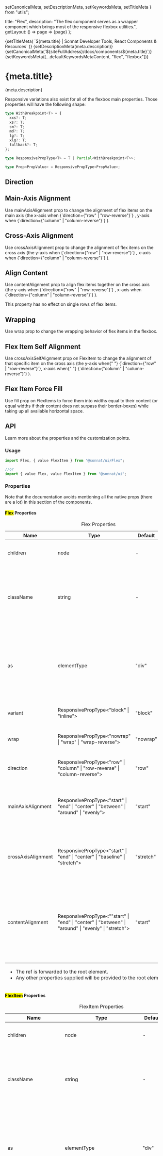   setCanonicalMeta,
  setDescriptionMeta,
  setKeywordsMeta,
  setTitleMeta
} from "utils";

  title: "Flex",
  description:
    "The flex component serves as a wrapper component which brings most of the responsive flexbox utilities.",
  getLayout: () => page => <WithSidebar>{page}</WithSidebar>
};

<Head>
  {setTitleMeta(
    `${meta.title} | Sonnat Developer Tools, React Components & Resources`
  )}
  {setDescriptionMeta(meta.description)}
  {setCanonicalMeta(`${siteFullAddress}/docs/components/${meta.title}`)}
  {setKeywordsMeta([...defaultKeywordsMetaContent, "flex", "flexbox"])}
</Head>

<h1>
  <span>{meta.title}</span>
  <AnchorButton anchorId="overview" />
  <PageEditButton href={`pages/docs/components/${meta.title}.mdx`} />
</h1>

<p>{meta.description}</p>

<div data-notebox style={{ marginBottom: 16 }}>
  Responsive variations also exist for all of the flexbox main properties. Those
  properties will have the following shape:
</div>

```ts
type WithBreakpoint<T> = {
  xxs?: T;
  xs?: T;
  sm?: T;
  md?: T;
  lg?: T;
  xlg?: T;
  fallback?: T;
};

type ResponsivePropType<T> = T | Partial<WithBreakpoint<T>>;

type Prop<PropValue> = ResponsivePropType<PropValue>;
```

<h2>
  <span>Direction</span>
  <AnchorButton anchorId="direction" />
</h2>

<FlexDirectionDemo />

<h2>
  <span>Main-Axis Alignment</span>
  <AnchorButton anchorId="main-axis-alignment" />
</h2>

<p>
  Use <inlineCode>mainAxisAlignment</inlineCode> prop to change the alignment of
  flex items on the main axis (the x-axis when <inlineCode>{`direction={"row" | "row-reverse"}`}</inlineCode>
  , y-axis when <inlineCode>{`direction={"column" | "column-reverse"}`}</inlineCode>
  ).
</p>

<FlexJustifyDemo />

<h2>
  <span>Cross-Axis Alignment</span>
  <AnchorButton anchorId="cross-axis-alignment" />
</h2>

<p>
  Use <inlineCode>crossAxisAlignment</inlineCode> prop to change the alignment
  of flex items on the cross axis (the y-axis when <inlineCode>{`direction={"row" | "row-reverse"}`}</inlineCode>
  , x-axis when <inlineCode>{`direction={"column" | "column-reverse"}`}</inlineCode>
  ).
</p>

<FlexAlignDemo />

<h2>
  <span>Align Content</span>
  <AnchorButton anchorId="align-content" />
</h2>

<p>
  Use <inlineCode>contentAlignment</inlineCode> prop to align flex items
  together on the cross axis (the y-axis when <inlineCode>{`direction={"row" | "row-reverse"}`}</inlineCode>
  , x-axis when <inlineCode>{`direction={"column" | "column-reverse"}`}</inlineCode>
  ).
</p>

<div data-notebox style={{ marginBottom: 16, marginTop: 0 }}>
  This property has no effect on single rows of flex items.
</div>

<FlexAlignContentDemo />

<h2>
  <span>Wrapping</span>
  <AnchorButton anchorId="flex-wrap" />
</h2>

<p>
  Use <inlineCode>wrap</inlineCode> prop to change the wrapping behavior of flex
  items in the flexbox.
</p>

<FlexWrapDemo />

<h2>
  <span>Flex Item Self Alignment</span>
  <AnchorButton anchorId="self-alignment" />
</h2>

<p>
  Use <inlineCode>crossAxisSelfAlignment</inlineCode> prop on FlexItem to change
  the alignment of that specific item on the cross axis (the y-axis when{" "}
  <inlineCode>{`direction={"row" | "row-reverse"}`}</inlineCode>, x-axis when{" "}
  <inlineCode>{`direction={"column" | "column-reverse"}`}</inlineCode>
  ).
</p>

<FlexAlignSelfDemo />

<h2>
  <span>Flex Item Force Fill</span>
  <AnchorButton anchorId="force-fill" />
</h2>

<p>
  Use <inlineCode>fill</inlineCode> prop on FlexItems to force them into widths
  equal to their content (or equal widths if their content does not surpass
  their border-boxes) while taking up all available horizontal space.
</p>

<FlexFillDemo />

<h2>
  <span>API</span>
  <AnchorButton anchorId="api" />
</h2>

<p>Learn more about the properties and the customization points.</p>

<h3>
  <span>Usage</span>
  <AnchorButton anchorId="usage" />
</h3>

```typescript
import Flex, { value FlexItem } from "@sonnat/ui/Flex";

//or
import { value Flex, value FlexItem } from "@sonnat/ui";
```

<h3>
  <span>Properties</span>
  <AnchorButton anchorId="properties" />
</h3>

<p>
  Note that the documentation avoids mentioning all the native props (there are
  a lot) in this section of the components.
</p>

<h4>
  <span>
    <mark>Flex</mark> Properties
  </span>
  <AnchorButton anchorId="parent-properties" />
</h4>

<table cols={4}>
  <caption>Flex Properties</caption>
  <thead>
    <tr>
      <th>Name</th>
      <th>Type</th>
      <th>Default</th>
      <th>Description</th>
    </tr>
  </thead>
  <tbody>
    <tr>
      <td>children</td>
      <td>node</td>
      <td>-</td>
      <td>The content of the container.</td>
    </tr>
    <tr>
      <td>className</td>
      <td>string</td>
      <td>-</td>
      <td>
        Append to the class names applied to the component so you can override
        or extend the styles.
      </td>
    </tr>
    <tr>
      <td>as</td>
      <td>elementType</td>
      <td>"div"</td>
      <td>
        The component used for the root node.
        <br />
        Either a string to use a HTML element or a component.
      </td>
    </tr>
    <tr>
      <td>variant</td>
      <td>ResponsivePropType&lt;"block" | "inline"&gt;</td>
      <td>"block"</td>
      <td>The variant of the flexbox.</td>
    </tr>
    <tr>
      <td>wrap</td>
      <td>ResponsivePropType&lt;"nowrap" | "wrap" | "wrap-reverse"&gt;</td>
      <td>"nowrap"</td>
      <td>Changes how flex items wrap in the flexbox.</td>
    </tr>
    <tr>
      <td>direction</td>
      <td>
        ResponsivePropType&lt;"row" | "column" | "row-reverse" |
        "column-reverse"&gt;
      </td>
      <td>"row"</td>
      <td>Sets the direction of flex items in the flexbox.</td>
    </tr>
    <tr>
      <td>mainAxisAlignment</td>
      <td>
        ResponsivePropType&lt;"start" | "end" | "center" | "between" | "around"
        | "evenly"&gt;
      </td>
      <td>"start"</td>
      <td>
        Changes the alignment of flex items on the main axis in the flexbox.
      </td>
    </tr>
    <tr>
      <td>crossAxisAlignment</td>
      <td>
        ResponsivePropType&lt;"start" | "end" | "center" | "baseline" |
        "stretch"&gt;
      </td>
      <td>"stretch"</td>
      <td>
        Changes the alignment of flex items on the cross axis in the flexbox.
      </td>
    </tr>
    <tr>
      <td>contentAlignment</td>
      <td>
        ResponsivePropType&lt;""start" | "end" | "center" | "between" | "around"
        | "evenly" | "stretch"&gt;
      </td>
      <td>"start"</td>
      <td>
        Aligns flex items together on the cross axis in the flexbox.
        <br />
        (Note: This property has no effect on single rows of flex items.)
      </td>
    </tr>
  </tbody>
  <tfoot>
    <tr>
      <td colSpan="4">
        <ul>
          <li>
            The <inlineCode>ref</inlineCode> is forwarded to the root element.
          </li>
          <li>
            Any other properties supplied will be provided to the root element.
          </li>
        </ul>
      </td>
    </tr>
  </tfoot>
</table>

<h4>
  <span>
    <mark>FlexItem</mark> Properties
  </span>
  <AnchorButton anchorId="flex-item-properties" />
</h4>

<table cols={4}>
  <caption>FlexItem Properties</caption>
  <thead>
    <tr>
      <th>Name</th>
      <th>Type</th>
      <th>Default</th>
      <th>Description</th>
    </tr>
  </thead>
  <tbody>
    <tr>
      <td>children</td>
      <td>node</td>
      <td>-</td>
      <td>The content of the container.</td>
    </tr>
    <tr>
      <td>className</td>
      <td>string</td>
      <td>-</td>
      <td>
        Append to the class names applied to the component so you can override
        or extend the styles.
      </td>
    </tr>
    <tr>
      <td>as</td>
      <td>elementType</td>
      <td>"div"</td>
      <td>
        The component used for the root node.
        <br />
        Either a string to use a HTML element or a component.
      </td>
    </tr>
    <tr>
      <td>fill</td>
      <td>boolean</td>
      <td>false</td>
      <td>
        Use it on a series of sibling flex items to force them into widths equal
        to their content (or equal widths if their content does not surpass
        their border-boxes) while taking up all available horizontal space.
      </td>
    </tr>
    <tr>
      <td>mainAxisSelfAlignment</td>
      <td>
        ResponsivePropType&lt;"start" | "end" | "center" | "between" | "around"
        | "evenly"&gt;
      </td>
      <td>"start"</td>
      <td>
        Changes the alignment of flex item individually on the main axis in the
        flexbox.
      </td>
    </tr>
    <tr>
      <td>crossAxisAlignment</td>
      <td>
        ResponsivePropType&lt;"start" | "end" | "center" | "baseline" |
        "stretch"&gt;
      </td>
      <td>"stretch"</td>
      <td>
        Changes the alignment of flex item individually on the cross axis in the
        flexbox.
      </td>
    </tr>
    <tr>
      <td>autoMarginStart</td>
      <td>ResponsivePropType&lt;boolean&gt;</td>
      <td>false</td>
      <td>Pushes the flex items on the left side to the left.</td>
    </tr>
    <tr>
      <td>autoMarginEnd</td>
      <td>ResponsivePropType&lt;boolean&gt;</td>
      <td>false</td>
      <td>Pushes the flex items on the right side to the right.</td>
    </tr>
    <tr>
      <td>autoMarginTop</td>
      <td>ResponsivePropType&lt;boolean&gt;</td>
      <td>false</td>
      <td>Pushes the above flex items to the top.</td>
    </tr>
    <tr>
      <td>autoMarginBottom</td>
      <td>ResponsivePropType&lt;boolean&gt;</td>
      <td>false</td>
      <td>Pushes the bottom flex items to the bottom.</td>
    </tr>
  </tbody>
  <tfoot>
    <tr>
      <td colSpan="4">
        <ul>
          <li>
            The <inlineCode>ref</inlineCode> is forwarded to the root element.
          </li>
          <li>
            Any other properties supplied will be provided to the root element.
          </li>
        </ul>
      </td>
    </tr>
  </tfoot>
</table>
